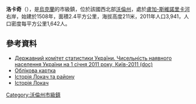 {{No footnotes|time=2015-09-16T14:48:40+00:00}}
{{coord|50|44|18|N|24|38|14|E|scale:30000|display=title}}

'''洛卡奇'''（{{lang-uk|Локачі}}），是[[烏克蘭|烏克蘭]]的市級鎮，位於該國西北部[[沃倫州|沃倫州]]，處於[[盧加-斯維諾里卡河|盧加-斯維諾里卡河]]右岸，始建於1508年，面積2.4平方公里，海拔高度211米，2011年人口3,941，人口密度每平方公里1,642人。

==參考資料==
*[https://web.archive.org/web/20121010205321/http://stat6.stat.lviv.ua/PXWEB2007/ukr/publ/2011/chnas.zip Державний комітет статистики України. Чисельність наявного населення України на 1 січня 2011 року, Київ-2011 (doc)]
* [http://gska2.rada.gov.ua/pls/z7502/A005?rdat1=24.06.2008&rf7571=3962 Облікова картка]{{dead link|date=2018年3月 |bot=InternetArchiveBot |fix-attempted=yes }}
* [http://io.ua/s14336 Історія Локач та району] {{Wayback|url=http://io.ua/s14336 |date=20081202012357 }}
* [https://web.archive.org/web/20160305195357/http://koder.ho.ua/%D0%BB%D0%BE%D0%BA%D0%B0%D1%87%D1%96/ Історія Локач]

{{DEFAULTSORT:Локачі}}
[[Category:沃倫州市級鎮|Category:沃倫州市級鎮]]

{{Volyn-geo-stub}}